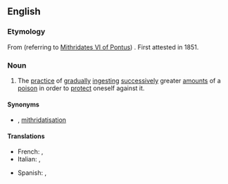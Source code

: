 ==English==
{{wikipedia}}

===Etymology===
From {{m|en|Mithridates}} (referring to [[w:Mithridates VI of Pontus|Mithridates VI of Pontus]]) {{suffix|en|ism|lang=en}}. First attested in 1851.

===Noun===
{{en-noun|-}}

# The [[practice]] of [[gradually]] [[ingest]]ing [[successively]] greater [[amount]]s of a [[poison]] in order to [[protect]] oneself against it.

====Synonyms====
* {{l|en|mithridatization}} {{qualifier|rare|US}}, [[mithridatisation]] {{qualifier|rare|UK}}

====Translations====
{{trans-top|the practice of ingesting successively greater amounts of a poison}}
* French: {{t+|fr|mithridatisation|f}}, {{t+|fr|mithridatisme|m}}
* Italian: {{t|it|mitridatizzazione|f}}, {{t+|it|mitridatismo}}
{{trans-mid}}
* Spanish: {{t|es|mitridatización|f}}, {{t|es|mitridatismo|m}}
{{trans-bottom}}